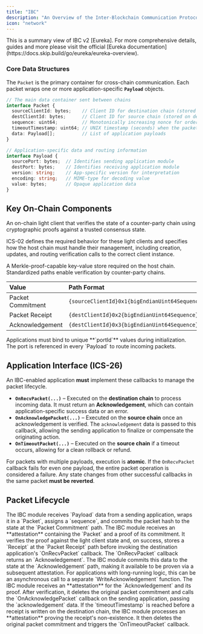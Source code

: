 ```yaml
---
title: "IBC"
description: "An Overview of the Inter-Blockchain Communication Protocol"
icon: "network"
---
```


<Info>
This is a summary view of IBC v2 [Eureka]. For more comprehensive details, guides and more please visit the official [Eureka documentation](https://docs.skip.build/go/eureka/eureka-overview).
</Info>

### Core Data Structures

The `Packet` is the primary container for cross-chain communication. Each packet wraps one or more application-specific **`Payload`** objects.

<CodeGroup>

```typescript packet.ts
// The main data container sent between chains
interface Packet {
  sourceClientId: bytes;    // Client ID for destination chain (stored on source)
  destClientId: bytes;      // Client ID for source chain (stored on destination)
  sequence: uint64;         // Monotonically increasing nonce for ordering
  timeoutTimestamp: uint64; // UNIX timestamp (seconds) when the packet expires
  data: Payload[];          // List of application payloads
}

// Application-specific data and routing information
interface Payload {
  sourcePort: bytes;  // Identifies sending application module
  destPort: bytes;    // Identifies receiving application module
  version: string;    // App-specific version for interpretation
  encoding: string;   // MIME-type for decoding value
  value: bytes;       // Opaque application data
}
```

</CodeGroup>

## Key On-Chain Components

<Accordion title="Client (ICS-02) – Light Client">
An on-chain light client that verifies the state of a counter-party chain using cryptographic proofs against a trusted consensus state.

ICS-02 defines the required behavior for these light clients and specifies how the host chain must handle their management, including creation, updates, and routing verification calls to the correct client instance.
</Accordion>

<Accordion title="Provable Store (ICS-24)">
A Merkle-proof-capable key-value store required on the host chain. Standardized paths enable verification by counter-party chains.

| Value             | Path Format                                  |
| :---------------- | :------------------------------------------- |
| Packet Commitment | `{sourceClientId}0x1{bigEndianUint64Sequence}` |
| Packet Receipt    | `{destClientId}0x2{bigEndianUint64Sequence}`   |
| Acknowledgement   | `{destClientId}0x3{bigEndianUint64Sequence}`   |

</Accordion>

<Accordion title="Port Allocation (ICS-05)">
Applications must bind to unique **`portId`** values during initialization. The port is referenced in every `Payload` to route incoming packets.
</Accordion>

## Application Interface (ICS-26)

An IBC-enabled application **must** implement these callbacks to manage the packet lifecycle.

  * **`OnRecvPacket(...)`** – Executed on the **destination chain** to process incoming data. It must return an **Acknowledgement**, which can contain application-specific success data or an error.
  * **`OnAcknowledgePacket(...)`** – Executed on the **source chain** once an acknowledgement is verified. The `acknowledgement` data is passed to this callback, allowing the sending application to finalize or compensate the originating action.
  * **`OnTimeoutPacket(...)`** – Executed on the **source chain** if a timeout occurs, allowing for a clean rollback or refund.

<Warning>For packets with multiple payloads, execution is **atomic**. If the `OnRecvPacket` callback fails for even one payload, the entire packet operation is considered a failure. Any state changes from other successful callbacks in the same packet **must be reverted**.</Warning>

## Packet Lifecycle

<Accordion title="1. SendPacket (Source Chain)">
The IBC module receives `Payload` data from a sending application, wraps it in a `Packet`, assigns a `sequence`, and commits the packet hash to the state at the `Packet Commitment` path.
</Accordion>

<Accordion title="2. RecvPacket (Destination Chain)">
The IBC module receives an **attestation** containing the `Packet` and a proof of its commitment. It verifies the proof against the light client state and, on success, stores a `Receipt` at the `Packet Receipt` path before invoking the destination application's `OnRecvPacket` callback.
</Accordion>

<Accordion title="3. WriteAcknowledgement (Destination Chain)">
The `OnRecvPacket` callback returns an `Acknowledgement`. The IBC module commits this data to the state at the `Acknowledgement` path, making it available to be proven via a subsequent attestation. For applications with long-running logic, this can be an asynchronous call to a separate `WriteAcknowledgement` function.
</Accordion>

<Accordion title="4. AcknowledgePacket (Source Chain)">
The IBC module receives an **attestation** for the `Acknowledgement` and its proof. After verification, it deletes the original packet commitment and calls the `OnAcknowledgePacket` callback on the sending application, passing the `acknowledgement` data.
</Accordion>

<Accordion title="5. TimeoutPacket (Source Chain)">
If the `timeoutTimestamp` is reached before a receipt is written on the destination chain, the IBC module processes an **attestation** proving the receipt's non-existence. It then deletes the original packet commitment and triggers the `OnTimeoutPacket` callback.
</Accordion>